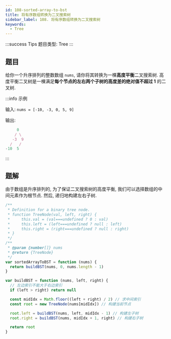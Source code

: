```yaml
---
id: 108-sorted-array-to-bst
title: 将有序数组转换为二叉搜索树
sidebar_label: 108. 将有序数组转换为二叉搜索树
keywords:
  - Tree
---
```


:::success Tips
题目类型: Tree
:::

## 题目

给你一个升序排列的整数数组 `nums`, 请你将其转换为一棵**高度平衡**二叉搜索树. 高度平衡二叉树是一棵满足**每个节点的左右两个子树的高度差的绝对值不超过 1** 的二叉树.

:::info 示例

输入: `nums = [-10, -3, 0, 5, 9]`

输出:

```ts
     0
    / \
   -3  9
  /   /
-10  5
```

:::

## 题解

由于数组是升序排列的, 为了保证二叉搜索树的高度平衡, 我们可以选择数组的中间元素作为根节点. 然后, 递归地构建左右子树.

```ts
/**
 * Definition for a binary tree node.
 * function TreeNode(val, left, right) {
 *     this.val = (val===undefined ? 0 : val)
 *     this.left = (left===undefined ? null : left)
 *     this.right = (right===undefined ? null : right)
 * }
 */
/**
 * @param {number[]} nums
 * @return {TreeNode}
 */
var sortedArrayToBST = function (nums) {
  return buildBST(nums, 0, nums.length - 1)
}

var buildBST = function (nums, left, right) {
  // 左边索引不能大于右边索引
  if (left > right) return null

  const midIdx = Math.floor((left + right) / 2) // 求中间索引
  const root = new TreeNode(nums[midIdx]) // 构建当前节点

  root.left = buildBST(nums, left, midIdx - 1) // 构建左子树
  root.right = buildBST(nums, midIdx + 1, right) // 构建右子树

  return root
}
```
